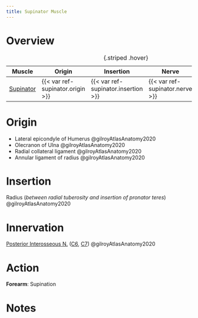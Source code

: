 ```yaml
---
title: Supinator Muscle
---
```



# Overview

| Muscle  | Origin | Insertion | Nerve | Action |
|------|--------|-------|----------|--------|
| [Supinator]({{< var ref-supinator.path >}}) | {{< var ref-supinator.origin >}} | {{< var ref-supinator.insertion >}} | {{< var ref-supinator.nerve >}} | {{< var ref-supinator.action >}} |
: {.striped .hover}



# Origin

- Lateral epicondyle of Humerus @gilroyAtlasAnatomy2020
- Olecranon of Ulna @gilroyAtlasAnatomy2020
- Radial collateral ligament @gilroyAtlasAnatomy2020
- Annular ligament of radius @gilroyAtlasAnatomy2020



# Insertion

Radius (*between radial tuberosity and insertion of pronator teres*) @gilroyAtlasAnatomy2020

# Innervation

[Posterior Interosseous N.]({{< var ref-posterior-interosseous-nerve.path >}}) ([C6]({{< var ref-nerve-root.c6 >}}), [C7]({{< var ref-nerve-root.c7 >}})) @gilroyAtlasAnatomy2020

# Action

**Forearm**: Supination



# Notes